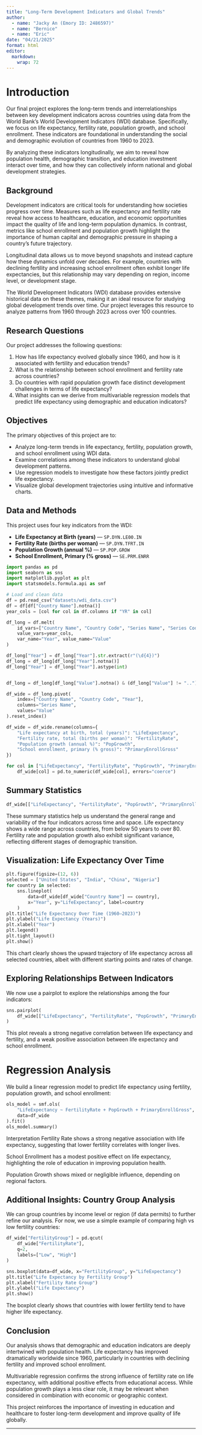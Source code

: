 ```yaml
---
title: "Long-Term Development Indicators and Global Trends"
author: 
  - name: "Jacky An (Emory ID: 2486597)"
  - name: "Bernice"
  - name: "Eric"
date: "04/21/2025"
format: html
editor: 
  markdown: 
    wrap: 72
---
```


# Introduction

Our final project explores the long-term trends and interrelationships
between key development indicators across countries using data from the
World Bank's World Development Indicators (WDI) database. Specifically,
we focus on life expectancy, fertility rate, population growth, and
school enrollment. These indicators are foundational in understanding
the social and demographic evolution of countries from 1960 to 2023.

By analyzing these indicators longitudinally, we aim to reveal how
population health, demographic transition, and education investment
interact over time, and how they can collectively inform national and
global development strategies.

## Background

Development indicators are critical tools for understanding how
societies progress over time. Measures such as life expectancy and
fertility rate reveal how access to healthcare, education, and economic
opportunities impact the quality of life and long-term population
dynamics. In contrast, metrics like school enrollment and population
growth highlight the importance of human capital and demographic
pressure in shaping a country’s future trajectory.

Longitudinal data allows us to move beyond snapshots and instead capture
how these dynamics unfold over decades. For example, countries with
declining fertility and increasing school enrollment often exhibit
longer life expectancies, but this relationship may vary depending on
region, income level, or development stage.

The World Development Indicators (WDI) database provides extensive
historical data on these themes, making it an ideal resource for
studying global development trends over time. Our project leverages this
resource to analyze patterns from 1960 through 2023 across over 100
countries.

## Research Questions

Our project addresses the following questions:

1.  How has life expectancy evolved globally since 1960, and how is it
    associated with fertility and education trends?\
2.  What is the relationship between school enrollment and fertility
    rate across countries?\
3.  Do countries with rapid population growth face distinct development
    challenges in terms of life expectancy?\
4.  What insights can we derive from multivariable regression models
    that predict life expectancy using demographic and education
    indicators?

## Objectives

The primary objectives of this project are to:

-   Analyze long-term trends in life expectancy, fertility, population
    growth, and school enrollment using WDI data.\
-   Examine correlations among these indicators to understand global
    development patterns.\
-   Use regression models to investigate how these factors jointly
    predict life expectancy.\
-   Visualize global development trajectories using intuitive and
    informative charts.

## Data and Methods

This project uses four key indicators from the WDI:

-   **Life Expectancy at Birth (years)** — `SP.DYN.LE00.IN`\
-   **Fertility Rate (births per woman)** — `SP.DYN.TFRT.IN`\
-   **Population Growth (annual %)** — `SP.POP.GROW`\
-   **School Enrollment, Primary (% gross)** — `SE.PRM.ENRR`

```python
import pandas as pd
import seaborn as sns
import matplotlib.pyplot as plt
import statsmodels.formula.api as smf

# Load and clean data
df = pd.read_csv("datasets/wdi_data.csv")
df = df[df["Country Name"].notna()]
year_cols = [col for col in df.columns if "YR" in col]

df_long = df.melt(
    id_vars=["Country Name", "Country Code", "Series Name", "Series Code"],
    value_vars=year_cols,
    var_name="Year", value_name="Value"
)

df_long["Year"] = df_long["Year"].str.extract(r"(\d{4})")
df_long = df_long[df_long["Year"].notna()]
df_long["Year"] = df_long["Year"].astype(int)


df_long = df_long[df_long["Value"].notna() & (df_long["Value"] != "..")]

df_wide = df_long.pivot(
    index=["Country Name", "Country Code", "Year"],
    columns="Series Name",
    values="Value"
).reset_index()

df_wide = df_wide.rename(columns={
    "Life expectancy at birth, total (years)": "LifeExpectancy",
    "Fertility rate, total (births per woman)": "FertilityRate",
    "Population growth (annual %)": "PopGrowth",
    "School enrollment, primary (% gross)": "PrimaryEnrollGross"
})

for col in ["LifeExpectancy", "FertilityRate", "PopGrowth", "PrimaryEnrollGross"]:
    df_wide[col] = pd.to_numeric(df_wide[col], errors="coerce")
```

## Summary Statistics

```python
df_wide[["LifeExpectancy", "FertilityRate", "PopGrowth", "PrimaryEnrollGross"]].describe()
```

These summary statistics help us understand the general range and
variability of the four indicators across time and space. Life
expectancy shows a wide range across countries, from below 50 years to
over 80. Fertility rate and population growth also exhibit significant
variance, reflecting different stages of demographic transition.

## Visualization: Life Expectancy Over Time

```python
plt.figure(figsize=(12, 6))
selected = ["United States", "India", "China", "Nigeria"]
for country in selected:
    sns.lineplot(
        data=df_wide[df_wide["Country Name"] == country],
        x="Year", y="LifeExpectancy", label=country
    )
plt.title("Life Expectancy Over Time (1960–2023)")
plt.ylabel("Life Expectancy (Years)")
plt.xlabel("Year")
plt.legend()
plt.tight_layout()
plt.show()
```

This chart clearly shows the upward trajectory of life expectancy across
all selected countries, albeit with different starting points and rates
of change.

## Exploring Relationships Between Indicators

We now use a pairplot to explore the relationships among the four
indicators:

```python
sns.pairplot(
    df_wide[["LifeExpectancy", "FertilityRate", "PopGrowth", "PrimaryEnrollGross"]].dropna()
)
```

This plot reveals a strong negative correlation between life expectancy
and fertility, and a weak positive association between life expectancy
and school enrollment.

# Regression Analysis

We build a linear regression model to predict life expectancy using
fertility, population growth, and school enrollment:

```python
ols_model = smf.ols(
    "LifeExpectancy ~ FertilityRate + PopGrowth + PrimaryEnrollGross",
    data=df_wide
).fit()
ols_model.summary()
```

Interpretation Fertility Rate shows a strong negative association with
life expectancy, suggesting that lower fertility correlates with longer
lives.

School Enrollment has a modest positive effect on life expectancy,
highlighting the role of education in improving population health.

Population Growth shows mixed or negligible influence, depending on
regional factors.

## Additional Insights: Country Group Analysis

We can group countries by income level or region (if data permits) to
further refine our analysis. For now, we use a simple example of
comparing high vs low fertility countries:

```python
df_wide["FertilityGroup"] = pd.qcut(
    df_wide["FertilityRate"],
    q=2,
    labels=["Low", "High"]
)

sns.boxplot(data=df_wide, x="FertilityGroup", y="LifeExpectancy")
plt.title("Life Expectancy by Fertility Group")
plt.xlabel("Fertility Rate Group")
plt.ylabel("Life Expectancy")
plt.show()
```

The boxplot clearly shows that countries with lower fertility tend to
have higher life expectancy.

## Conclusion

Our analysis shows that demographic and education indicators are deeply
intertwined with population health. Life expectancy has improved
dramatically worldwide since 1960, particularly in countries with
declining fertility and improved school enrollment.

Multivariable regression confirms the strong influence of fertility rate
on life expectancy, with additional positive effects from educational
access. While population growth plays a less clear role, it may be
relevant when considered in combination with economic or geographic
context.

This project reinforces the importance of investing in education and
healthcare to foster long-term development and improve quality of life
globally.

------------------------------------------------------------------------
